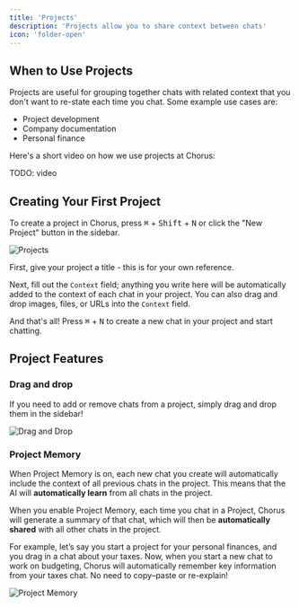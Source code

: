 ```yaml
---
title: 'Projects'
description: 'Projects allow you to share context between chats'
icon: 'folder-open'
---
```


## When to Use Projects 

Projects are useful for grouping together chats with related context that you don't want to re-state each time you chat. Some example use cases are: 

- Project development
- Company documentation
- Personal finance

Here's a short video on how we use projects at Chorus: 

TODO: video

## Creating Your First Project 
To create a project in Chorus, press <kbd>⌘</kbd> + <kbd>Shift</kbd> + <kbd>N</kbd> or click the "New Project" button in the sidebar.

<img src="/images/project-empty.png" alt="Projects" />

First, give your project a title - this is for your own reference. 

Next, fill out the `Context` field; anything you write here will be automatically added to the context of each chat in your project. You can also drag and drop images, files, or URLs into the `Context` field.

And that's all! Press <kbd>⌘</kbd> + <kbd>N</kbd> to create a new chat in your project and start chatting.

## Project Features 

### Drag and drop

If you need to add or remove chats from a project, simply drag and drop them in the sidebar! 

<img src="/images/drag.gif" alt="Drag and Drop" />

### Project Memory 

When Project Memory is on, each new chat you create will automatically include the context of all previous chats in the project. This means that the AI will **automatically learn** from all chats in the project.

When you enable Project Memory, each time you chat in a Project, Chorus will generate a summary of that chat, which will then be **automatically shared** with all other chats in the project.

For example, let’s say you start a project for your personal finances, and you drag in a chat about your taxes. Now, when you start a new chat to work on budgeting, Chorus will automatically remember key information from your taxes chat. No need to copy–paste or re-explain!

<img src="/images/memory.png" alt="Project Memory" />

